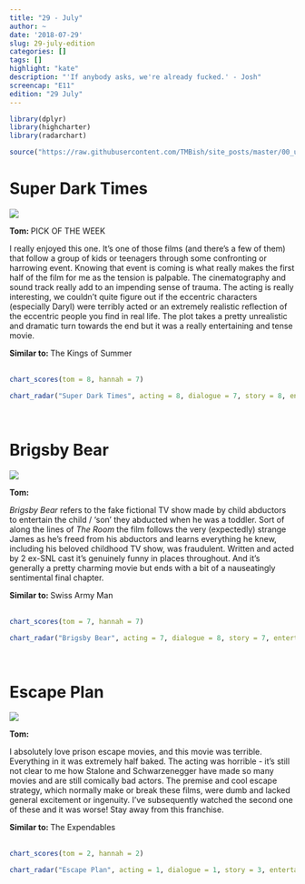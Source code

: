 ```yaml
---
title: "29 - July"
author: ~
date: '2018-07-29'
slug: 29-july-edition
categories: []
tags: []
highlight: "kate"
description: "'If anybody asks, we're already fucked.' - Josh"
screencap: "E11"
edition: "29 July"
---
```


```r
library(dplyr)
library(highcharter)
library(radarchart)

source("https://raw.githubusercontent.com/TMBish/site_posts/master/00_utilities/film-review-utils.R")
```

# Super Dark Times

<div class = "review">

<div class = "review-left">

![](/img/films/11/super-dark-times.png)

<b> Tom: </b> <span class="label upper outline error"> PICK OF THE WEEK </span> <br>

I really enjoyed this one. It's one of those films (and there's a few of them) that follow a group of kids or teenagers through some confronting or harrowing event. Knowing that event is coming is what really makes the first half of the film for me as the tension is palpable. The cinematography and sound track really add to an impending sense of trauma. The acting is really interesting, we couldn't quite figure out if the eccentric characters (especially Daryl) were terribly acted or an extremely realistic reflection of the eccentric people you find in real life. The plot takes a pretty unrealistic and dramatic turn towards the end but it was a really entertaining and tense movie.


</div>

<div class = "review-right">

<b> Similar to: </b> The Kings of Summer <br> <br>
<div class="ratings">
```r
chart_scores(tom = 8, hannah = 7)
```
</div>

```r
chart_radar("Super Dark Times", acting = 8, dialogue = 7, story = 8, entertainment = 8, cinematography = 9)
```

</div>

</div>

<br>

# Brigsby Bear

<div class = "review">

<div class = "review-left">

![](/img/films/11/brigsby-bear.png)

<b> Tom: </b> <br>

*Brigsby Bear* refers to the fake fictional TV show made by child abductors to entertain the child / 'son' they abducted when he was a toddler. Sort of along the lines of *The Room* the film follows the very (expectedly) strange James as he's freed from his abductors and learns everything he knew, including his beloved childhood TV show, was fraudulent. Written and acted by 2 ex-SNL cast it's genuinely funny in places throughout. And it's generally a pretty charming movie but ends with a bit of a nauseatingly sentimental final chapter.


</div>

<div class = "review-right">

<b> Similar to: </b> Swiss Army Man <br> <br>
<div class="ratings">
```r
chart_scores(tom = 7, hannah = 7)
```
</div>

```r
chart_radar("Brigsby Bear", acting = 7, dialogue = 8, story = 7, entertainment = 7, cinematography = 7)
```

</div>

</div>

<br>

# Escape Plan

<div class = "review">

<div class = "review-left">

![](/img/films/11/escape-plan.png)

<b> Tom: </b> <br>

I absolutely love prison escape movies, and this movie was terrible. Everything in it was extremely half baked. The acting was horrible - it's still not clear to me how Stalone and Schwarzenegger have made so many movies and are still comically bad actors. The premise and cool escape strategy, which normally make or break these films, were dumb and lacked general excitement or ingenuity. I've subsequently watched the second one of these and it was worse! Stay away from this franchise.

</div>

<div class = "review-right">

<b> Similar to: </b> The Expendables <br> <br>
<div class="ratings">
```r
chart_scores(tom = 2, hannah = 2)
```
</div>

```r
chart_radar("Escape Plan", acting = 1, dialogue = 1, story = 3, entertainment = 3, cinematography = 1)
```

</div>

</div>

<br>
